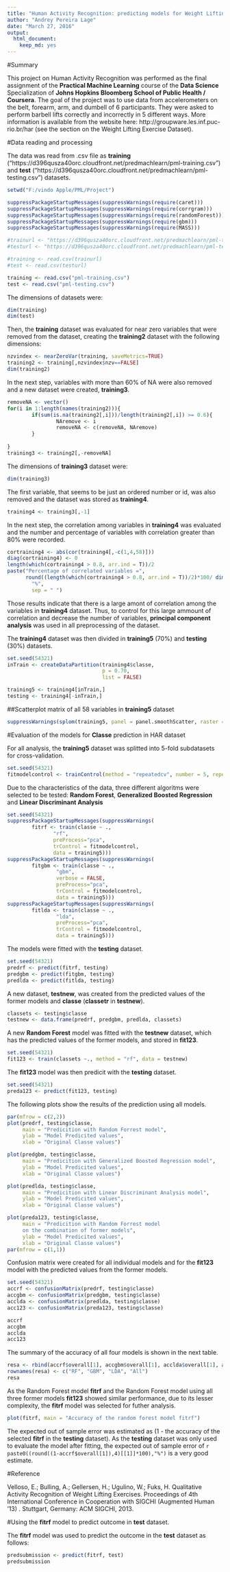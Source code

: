 ```yaml
---
title: "Human Activity Recognition: predicting models for Weight Lifting Exercise"
author: "Andrey Pereira Lage"
date: "March 27, 2016"
output: 
  html_document: 
    keep_md: yes
---
```


#Summary

This project on Human Activity Recognition was performed as the final assignment of the **Practical Machine Learning** course of the **Data Science** Specialization of **Johns Hopkins Bloomberg School of Public Health / Coursera**. The goal of the project was to use data from accelerometers on the belt, forearm, arm, and dumbell of 6 participants. They were asked to perform barbell lifts correctly and incorrectly in 5 different ways. More information is available from the website here: http://groupware.les.inf.puc-rio.br/har (see the section on the Weight Lifting Exercise Dataset).


#Data reading and processing

The data was read from .csv file as **training** ("https://d396qusza40orc.cloudfront.net/predmachlearn/pml-training.csv") and **test** ("https://d396qusza40orc.cloudfront.net/predmachlearn/pml-testing.csv") datasets. 


```r
setwd("F:/vindo Apple/PML/Project")

suppressPackageStartupMessages(suppressWarnings(require(caret)))
suppressPackageStartupMessages(suppressWarnings(require(corrgram)))
suppressPackageStartupMessages(suppressWarnings(require(randomForest)))
suppressPackageStartupMessages(suppressWarnings(require(gbm)))
suppressPackageStartupMessages(suppressWarnings(require(MASS)))

#trainurl <- "https://d396qusza40orc.cloudfront.net/predmachlearn/pml-training.csv"
#testurl <- "https://d396qusza40orc.cloudfront.net/predmachlearn/pml-testing.csv"

#training <- read.csv(trainurl)
#test <- read.csv(testurl)

training <- read.csv("pml-training.csv")
test <- read.csv("pml-testing.csv")
```

The dimensions of datasets were:
```r
dim(training)
dim(test)
```

Then, the **training** dataset was evaluated for near zero variables that were removed from the dataset, creating the **training2** dataset with the following dimensions:
```r
nzvindex <- nearZeroVar(training, saveMetrics=TRUE)
training2 <- training[,nzvindex$nzv==FALSE]
dim(training2)
```

In the next step, variables with more than 60% of NA were also removed and a new dataset were created, **training3**.
```r
removeNA <- vector()
for(i in 1:length(names(training2))){
        if(sum(is.na(training2[,i]))/length(training2[,i]) >= 0.6){
                NAremove <- i
                removeNA <- c(removeNA, NAremove)
        }
        
}
training3 <- training2[,-removeNA]
```

The dimensions of **training3** dataset were:
```r
dim(training3)
```


The first variable, that seems to be just an ordered number or id, was also removed and the dataset was stored as **training4**.

```r
training4 <- training3[,-1]
```

In the next step, the correlation among variables in **training4** was evaluated and the number and percentage of variables with correlation greater than 80% were recorded.

```r
cortraining4 <- abs(cor(training4[,-c(1,4,58)]))
diag(cortraining4) <- 0
length(which(cortraining4 > 0.8, arr.ind = T))/2
paste("Percentage of correlated variables =",
      round((length(which(cortraining4 > 0.8, arr.ind = T))/2)*100/ dim(training4)[2], 2), 
        "%", 
        sep = " ")
```

Those results indicate that there is a large amont of correlation among the variables in **training4** dataset. Thus, to control for this large ammount of correlation and decrease the number of variables, **principal component analysis** was used in all preprocessing of the dataset.

The **training4** dataset was then divided in **training5** (70%) and **testing** (30%) datasets.

```r
set.seed(54321)
inTrain <- createDataPartition(training4$classe,
                               p = 0.70, 
                               list = FALSE)

training5 <- training4[inTrain,]
testing <- training4[-inTrain,]
```

##Scatterplot matrix of all 58 variables in **training5** dataset
```r
suppressWarnings(splom(training5, panel = panel.smoothScatter, raster = TRUE))
```

#Evaluation of the models for **Classe** prediction in HAR dataset

For all analysis, the **training5** dataset was splitted into 5-fold subdatasets for cross-validation.

```r
set.seed(54321)
fitmodelcontrol <- trainControl(method = "repeatedcv", number = 5, repeats = 1)
```

Due to the characteristics of the data, three different algoritms were selected to be tested: **Random Forest**, **Generalized Boosted Regression** and **Linear Discriminant Analysis**
```r
set.seed(54321)
suppressPackageStartupMessages(suppressWarnings(
        fitrf <- train(classe ~ ., 
               "rf",
               preProcess="pca", 
               trControl = fitmodelcontrol, 
               data = training5)))
suppressPackageStartupMessages(suppressWarnings(
        fitgbm <- train(classe ~ ., 
                "gbm", 
                verbose = FALSE, 
                preProcess="pca", 
                trControl = fitmodelcontrol, 
                data = training5)))
suppressPackageStartupMessages(suppressWarnings(
        fitlda <- train(classe ~ .,
                "lda", 
                preProcess="pca", 
                trControl = fitmodelcontrol, 
                data = training5)))
```

The models were fitted with the **testing** dataset.

```r
set.seed(54321)
predrf <- predict(fitrf, testing)
predgbm <- predict(fitgbm, testing)
predlda <- predict(fitlda, testing)
```


A new dataset, **testnew**, was created from the predicted values of the former models and **classe** (**classetr** in **testnew**).
```r
classets <- testing$classe
testnew <- data.frame(predrf, predgbm, predlda, classets)
```

A new **Random Forest** model was fitted with the **testnew** dataset, which has the predicted values of the former models, and stored in **fit123**.

```r
set.seed(54321)
fit123 <- train(classets ~., method = "rf", data = testnew)
```

The **fit123** model was then predicit with the **testing** dataset.
```r
set.seed(54321)
preda123 <- predict(fit123, testing)
```

The following plots show the results of the prediction using all models.

```r
par(mfrow = c(2,2))
plot(predrf, testing$classe, 
     main = "Predicition with Random Forrest model",
     ylab = "Model Predicited values",
     xlab = "Original Classe values")

plot(predgbm, testing$classe, 
     main = "Predicition with Generalized Boosted Regression model",
     ylab = "Model Predicited values",
     xlab = "Original Classe values")

plot(predlda, testing$classe, 
     main = "Predicition with Linear Discriminant Analysis model",
     ylab = "Model Predicited values",
     xlab = "Original Classe values")

plot(preda123, testing$classe, 
     main = "Predicition with Random Forrest model
     on the combination of former models",
     ylab = "Model Predicited values",
     xlab = "Original Classe values")
par(mfrow = c(1,1))
```


Confusion matrix were created for all individual models and for the **fit123** model with the predicted values from the former models.

```r
set.seed(54321)
accrf <- confusionMatrix(predrf, testing$classe)
accgbm <- confusionMatrix(predgbm, testing$classe)
acclda <- confusionMatrix(predlda, testing$classe)
acc123 <- confusionMatrix(preda123, testing$classe)

accrf
accgbm
acclda
acc123
```

The summary of the accuracy of all four models is shown in the next table.

```r
resa <- rbind(accrf$overall[1], accgbm$overall[1], acclda$overall[1], acc123$overall[1])
rownames(resa) <- c("RF", "GBM", "LDA", "All")
resa
```

As the Random Forest model **fitrf** and the Random Forest model using all three former models **fit123** showed similar performance, due to its lesser complexity, the **fitrf** model was selected for futher analysis.

```r
plot(fitrf, main = "Accuracy of the random forest model fitrf")
```

The expected out of sample error was estimated as (1 - the accuracy of the selected **fitrf** in the **testing** dataset). As the **testing** dataset was only used to evaluate the model after fitting, the expected out of sample error of `r paste0((round((1-accrf$overall[1]),4)[[1]]*100),"%")` is a very good estimate.

#Reference

Velloso, E.; Bulling, A.; Gellersen, H.; Ugulino, W.; Fuks, H. Qualitative Activity Recognition of Weight Lifting Exercises. Proceedings of 4th International Conference in Cooperation with SIGCHI (Augmented Human '13) . Stuttgart, Germany: ACM SIGCHI, 2013.


#Using the **fitrf** model to predict outcome in **test** dataset.

The **fitrf** model was used to predict the outcome in the **test** dataset as follows:

```r
predsubmission <- predict(fitrf, test)
predsubmission
```





